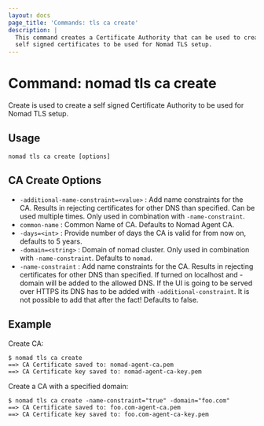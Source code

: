 ```yaml
---
layout: docs
page_title: 'Commands: tls ca create'
description: |
  This command creates a Certificate Authority that can be used to create 
  self signed certificates to be used for Nomad TLS setup.
---
```


# Command: nomad tls ca create

Create is used to create a self signed Certificate Authority to be used for Nomad TLS setup.

## Usage

```plaintext
nomad tls ca create [options]
```

## CA Create Options

- `-additional-name-constraint=<value>` : Add name constraints for the CA.
  Results in rejecting certificates for other DNS than specified. Can be used
  multiple times. Only used in combination with `-name-constraint`.
- `common-name` : Common Name of CA. Defaults to Nomad Agent CA.
- `-days=<int>` : Provide number of days the CA is valid for from now on, defaults to 5 years.
- `-domain=<string>` : Domain of nomad cluster. Only used in combination with
  `-name-constraint`. Defaults to `nomad`.
- `-name-constraint` : Add name constraints for the CA. Results in rejecting
  certificates for other DNS than specified. If turned on localhost and -domain
  will be added to the allowed DNS. If the UI is going to be served over HTTPS
  its DNS has to be added with `-additional-constraint`. It is not possible to
  add that after the fact! Defaults to false.


## Example

Create CA:

```shell-session
$ nomad tls ca create
==> CA Certificate saved to: nomad-agent-ca.pem
==> CA Certificate key saved to: nomad-agent-ca-key.pem
```

Create a CA with a specified domain:

```shell-session
$ nomad tls ca create -name-constraint="true" -domain="foo.com"
==> CA Certificate saved to: foo.com-agent-ca.pem
==> CA Certificate key saved to: foo.com-agent-ca-key.pem
```